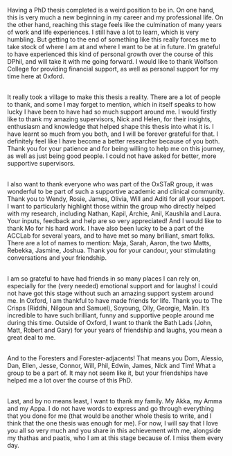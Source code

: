 Having a PhD thesis completed is a weird position to be in. On one hand, this is very much a new beginning in my career and my professional life. On the other hand, reaching this stage feels like the culmination of many years of work and life experiences. I still have a lot to learn, which is very humbling. But getting to the end of something like this really forces me to take stock of where I am at and where I want to be at in future. I'm grateful to have experienced this kind of personal growth over the course of this DPhil, and will take it with me going forward. I would like to thank Wolfson College for providing financial support, as well as personal support for my time here at Oxford.

\
It really took a village to make this thesis a reality. There are a lot of people to thank, and some I may forget to mention, which in itself speaks to how lucky I have been to have had so much support around me. I would firstly like to thank my amazing supervisors, Nick and Helen, for their insights, enthusiasm and knowledge that helped shape this thesis into what it is. I have learnt so much from you both, and I will be forever grateful for that. I definitely feel like I have become a better researcher because of you both. Thank you for your patience and for being willing to help me on this journey, as well as just being good people. I could not have asked for better, more supportive supervisors. 

\
I also want to thank everyone who was part of the OxSTaR group, it was wonderful to be part of such a supportive academic and clinical community. Thank you to Wendy, Rosie, James, Olivia, Will and Aditi for all your support. I want to particularly highlight those within the group who directly helped with my research, including Nathan, Kapil, Archie, Anil, Kaushila and Laura. Your inputs, feedback and help are so very appreciated! And I would like to thank Mo for his hard work. I have also been lucky to be a part of the ACCLab for several years, and to have met so many brilliant, smart folks. There are a lot of names to mention: Maja, Sarah, Aaron, the two Matts, Rebekka, Jasmine, Joshua. Thank you for your candour, your stimulating conversations and your friendship. 

\
I am so grateful to have had friends in so many places I can rely on, especially for the (very needed) emotional support and for laughs! I could not have got this stage without such an amazing support system around me. In Oxford, I am thankful to have made friends for life. Thank you to The Crisps (Riddhi, Nilgoun and Samuel), Soyoung, Olly, Georgie, Malin. It's incredible to have such brilliant, funny and supportive people around me during this time. Outside of Oxford, I want to thank the Bath Lads (John, Matt, Robert and Gary) for your years of friendship and laughs, you mean a great deal to me. 

\
And to the Foresters and Forester-adjacents! That means you Dom, Alessio, Dan, Ellen, Jesse, Connor, Will, Phil, Edwin, James, Nick and Tim! What a group to be a part of. It may not seem like it, but your friendships have helped me a lot over the course of this PhD. 

\
Last, and by no means least, I want to thank my family. My Akka, my Amma and my Appa. I do not have words to express and go through everything that you done for me (that would be another whole thesis to write, and I think that the one thesis was enough for me). For now, I will say that I love you all so very much and you share in this achievement with me, alongside my thathas and paatis, who I am at this stage because of. I miss them every day.

\begin{flushright}
Sriraj Aiyer\\
Wolfson College, Oxford \\
14 February 2025
\end{flushright}
